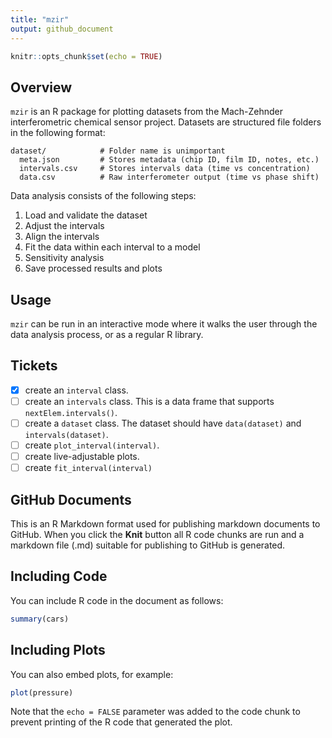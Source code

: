 ```yaml
---
title: "mzir"
output: github_document
---
```


```r
knitr::opts_chunk$set(echo = TRUE)
```

## Overview

`mzir` is an R package for plotting datasets from the Mach-Zehnder interferometric chemical sensor project.  Datasets are structured file folders in the following format:

```
dataset/            # Folder name is unimportant
  meta.json         # Stores metadata (chip ID, film ID, notes, etc.)
  intervals.csv     # Stores intervals data (time vs concentration)
  data.csv          # Raw interferometer output (time vs phase shift)
```

Data analysis consists of the following steps:

  #. Load and validate the dataset
  #. Adjust the intervals
  #. Align the intervals
  #. Fit the data within each interval to a model
  #. Sensitivity analysis
  #. Save processed results and plots
  

## Usage

`mzir` can be run in an interactive mode where it walks the user through the data analysis process, or as a regular R library.


## Tickets

- [x] create an `interval` class.
- [ ] create an `intervals` class.  This is a data frame that supports `nextElem.intervals()`.
- [ ] create a `dataset` class.  The dataset should have `data(dataset)` and `intervals(dataset)`.
- [ ] create `plot_interval(interval)`.
- [ ] create live-adjustable plots.
- [ ] create `fit_interval(interval)`

## GitHub Documents

This is an R Markdown format used for publishing markdown documents to GitHub. When you click the **Knit** button all R code chunks are run and a markdown file (.md) suitable for publishing to GitHub is generated.

## Including Code

You can include R code in the document as follows:

```r
summary(cars)
```

## Including Plots

You can also embed plots, for example:

```r
plot(pressure)
```

Note that the `echo = FALSE` parameter was added to the code chunk to prevent printing of the R code that generated the plot.
